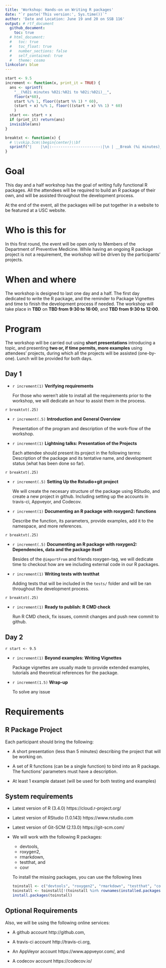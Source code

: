 ```yaml
---
title: 'Workshop: Hands-on on Writing R packages'
date: "`r paste('This version:', Sys.time())`"
author: 'Date and Location: June 19 and 20 on SSB 116'
output: # rtf_document
  github_document:
    toc: true
  # html_document:
  #   toc: true
  #   toc_float: true
  #   number_sections: false
  #   self_contained: true
  #   theme: cosmo
linkcolor: blue
---
```


```r
start <- 9.5
increment <- function(x, print_it = TRUE) {
  ans <- sprintf(
    "__(%02i minutes %02i:%02i to %02i:%02i)__",
    floor(x*60),
    start %/% 1, floor((start %% 1) * 60),
    (start + x) %/% 1, floor(((start + x) %% 1) * 60)
    )
  start <<- start + x
  if (print_it) return(ans)
  invisible(ans)
}

breaktxt <- function(x) {
  # \\vskip.5cm\\begin{center}\\bf
  sprintf("|    |\n|:----------------------:|\n | __Break (%i minutes)__ |", floor(x*60))
}
```

# Goal

This day and a half workshop has the goal of writing fully functional R packages. All the attendees will be required to build an R package of their own, and will be assisted throughout the development process.

At the end of the event, all the packages will be put together in a website to be featured at a USC  website.


# Who is this for

In this first round, the event will be open only to Members of the Department of Preventive Medicine. While having an ongoing R package project is not a requirement, the workshop will be driven by the participants' projects.


# When and where

The workshop is designed to last one day and a half. The first day dedicated to write the R package, and the reminder to Package Vignettes and time to finish the development process if needed. The workshop will take place in **TBD** on **TBD from 9:30 to 16:00**, and **TBD from 9:30 to 12:00**.

# Program

The workshop will be carried out using **short presentations** introducing a topic, and presenting **two or, if time permits, more examples** using attendees' projects, during which all the projects will be assisted (one-by-one). Lunch will be provided for both days.


## Day 1

*   `r increment(1)` **Verifying requirements** 
    
    For those who weren't able to install all the requirements prior to the  workshop, we will dedicate an hour to assist them in the process. 
    

`r breaktxt(.25)`
    

*   `r increment(.5)` **Introduction and General Overview** 
    
    Presentation of the program and description of the work-flow of the workshop.

*   `r increment(1)` **Lightning talks: Presentation of the Projects** 
    
    Each attendee should present its project in the following terms: Description of the package and its tentative name, and development status (what has been done so far).


`r breaktxt(.25)`


*   `r increment(.5)` **Setting Up the Rstudio+git project** 
    
    We will create the necesary structure of the package using RStudio, and create a new project in github. Including setting up the accounts in travis-ci, Appveyor, and Codecov.
  

*   `r increment(1)` **Documenting an R package with roxygen2: functions** 
    
    Describe the function, its parameters, provide examples, add it to the namespace, and more references.
    

`r breaktxt(.25)`

*   `r increment(.5)` **Documenting an R package with roxygen2: Dependencies, data and the package itself** 
    
    Besides of the `@importFrom` and friends roxygen-tag, we will dedicate time to checkout how are we including external code in our R packages.


*   `r increment(1)` **Writing tests with testthat** 
    
    Adding tests that will be included in the `tests/` folder and will be ran throughout the development process.


`r breaktxt(.25)`

    
*   `r increment(1)` **Ready to publish: R CMD check** 
    
    Run R CMD check, fix issues, commit changes and push new commit to github.
    

## Day 2

`r start <- 9.5`

*   `r increment(1)` **Beyond examples: Writing Vignettes** 
    
    Package vignettes are usually made to provide extended examples, tutorials and theoretical references for the package.


*   `r increment(1.5)` **Wrap-up** 
    
    To solve any issue


# Requirements


## R Package Project

Each participant should bring the following:

*   A short presentation (less than 5 minutes) describing the project that will be working on.

*   A set of R functions (can be a single function) to bind into an R package. The functions' parameters must have a description.

*   At least 1 example dataset (will be used for both testing and examples)


## System requirements


*   Latest version of R (3.4.0) https://cloud.r-project.org/

*   Latest version of RStudio (1.0.143) https://www.rstudio.com

*   Latest version of Git-SCM (2.13.0) https://git-scm.com/

*   We will work with the following R packages:
    
    -   devtools,
    -   roxygen2,
    -   rmarkdown,
    -   testthat, and
    -   covr

    To install the missing packages, you can use the following lines
    
    ```r
    toinstall <- c("devtools", "roxygen2", "rmarkdown", "testthat", "covr") 
    toinstall <- toinstall[!(toinstall %in% rownames(installed.packages()))]
    install.packages(toinstall)
    ```

## Optional Requirements

Also, we will be using the following online services:

*   A github account http://github.com,

*   A travis-ci account http://travis-ci.org, 

*   An AppVeyor account https://www.appveyor.com/, and 

*   A codecov account https://codecov.io/



